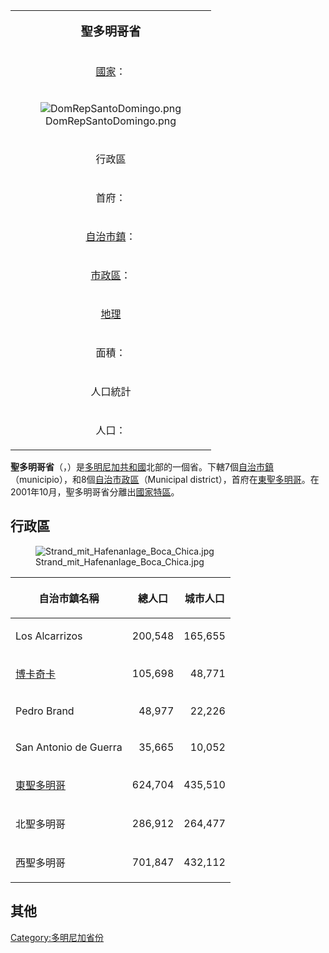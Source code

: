 {{distinguish|圣多明各}}
{{noteTA
|1=zh-hans:圣多明各;zh-hk:聖多明各;zh-tw:聖多明哥;
}}
{| class="infobox bordered" align=right cellpadding=4 cellspacing=0 width=275 style="clear:right; margin: 0 0 1em 1em; background: #f9f9f9; font-size: 95%;"
|-
|colspan=2 align=center bgcolor="#BFDFFF"|<big>'''聖多明哥省'''</big>
|-
|[[國家|國家]]：|| [[多明尼加共和國|多明尼加共和國]]
|-
! colspan="3" | [[File:DomRepSantoDomingo.png|center]]
|-
!colspan=2 align=center bgcolor="#BFDFFF"|行政區
|-
|首府：||[[東聖多明哥|東聖多明哥]]
|-
|[[自治市鎮|自治市鎮]]：||7個 
|-
|[[市轄區|市政區]]：||8個
|-
!colspan=2 align=center bgcolor="#BFDFFF"|[[地理|地理]]
|-
|面積：||1296 km² 
|-
!colspan=2 align=center bgcolor="#BFDFFF"|人口統計
|-
|人口：||2,004,351人（2008年統計）
|}

'''聖多明哥省'''（{{lang-es|Provincia de Santo Domingo}}，{{IPA-es|ˈsanto ðoˈmiŋɡo}}）是[[多明尼加共和國|多明尼加共和國]]北部的一個省。下轄7個[[自治市鎮|自治市鎮]]（municipio），和8個[[市轄區|自治市政區]]（Municipal district），首府在[[東聖多明哥|東聖多明哥]]。在2001年10月，聖多明哥省分離出[[國家特區_(多明尼加)|國家特區]]。

==行政區==
[[File:Strand_mit_Hafenanlage_Boca_Chica.jpg|thumb]]

{| class="wikitable sortable" style="font-size:95%;"
! 自治市鎮名稱
! 總人口
! 城市人口
|-----
| Los Alcarrizos || align="right" | 200,548 || align="right" |165,655
|-----
| [[博卡奇卡_(多明尼加)|博卡奇卡]] || align="right" | 105,698 || align="right" | 48,771 
|-----
| Pedro Brand || align="right" | 48,977 || align="right" | 22,226 
|-----
| San Antonio de Guerra || align="right" | 35,665 || align="right" | 10,052 
|-----
| [[東聖多明哥|東聖多明哥]] || align="right" | 624,704 || align="right" | 435,510 
|-----
| 北聖多明哥 || align="right" | 286,912 || align="right" | 264,477 
|-----
| 西聖多明哥 || align="right" | 701,847 || align="right" | 432,112 
|}

==其他==

{{多明尼加共和國各省}}
[[Category:多明尼加省份|Category:多明尼加省份]]